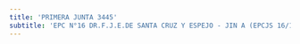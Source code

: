 ```yaml
---
title: 'PRIMERA JUNTA 3445'
subtitle: 'EPC N°16 DR.F.J.E.DE SANTA CRUZ Y ESPEJO - JIN A (EPCJS 16/11°) BALDOMERO F. MORENO'
---
```


#

